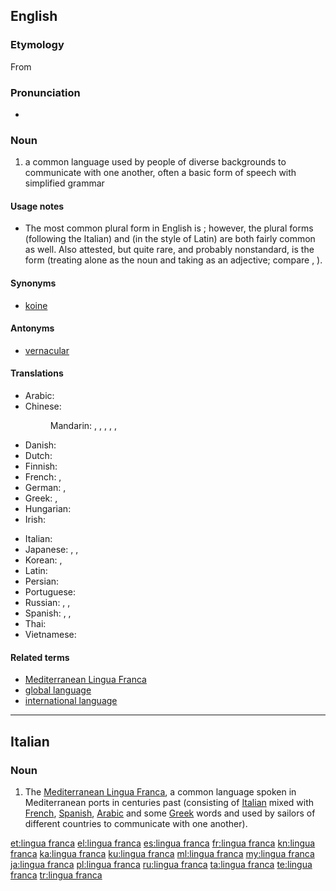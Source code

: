 ==English==
{{wikipedia}}

===Etymology===
From {{etyl|it|en}} {{term|lingua franca||Frankish language|lang=it}}

===Pronunciation===
* {{a|UK}} {{IPA|/ˈlɪŋ.ɡwə fɹæŋ.kə/|lang=en}}

===Noun===
{{en-noun|head=[[lingua]] [[franca]]}}

# a common language used by people of diverse backgrounds to communicate with one another, often a basic form of speech with simplified grammar

====Usage notes====
* The most common plural form in English is {{term|lingua francas|lang=en}}; however, the plural forms {{term|lingue franche|lang=en}} (following the Italian) and {{term|linguae francae|lang=en}} (in the style of Latin) are both fairly common as well. Also attested, but quite rare, and probably nonstandard, is the form {{term|linguas franca|lang=en}} (treating {{term||lingua|lang=en}} alone as the noun and taking {{term||franca|lang=en}} as an adjective; compare {{term|attorney general|attorneys general|lang=en}}, {{m|en|forest primeval|forests primeval}}).

====Synonyms====
* {{sense|common language}} [[koine]]

====Antonyms====
* {{sense|common language}} [[vernacular]]

====Translations====
{{trans-top|common language}}
* Arabic: {{t|ar|لُغَة تَوَاصُل مُشْتَرَك|f|tr=luḡat tawāṣul muštarak}}
* Chinese:
*: Mandarin: {{t+|cmn|通用語|sc=Hani}}, {{t|cmn|通用语|tr=tōngyòngyǔ|sc=Hani}}, {{t|cmn|交際語|sc=Hani}}, {{t|cmn|交际语|tr=jiāojìyǔ|sc=Hani}}, {{t+|cmn|共通語|sc=Hani}}, {{t+|cmn|共通语|tr=gòngtōngyǔ|sc=Hani}}
* Danish: {{t-needed|da}}
* Dutch: {{t|nl|lingua franca}}
* Finnish: {{t|fi|lingua franca}}
* French: {{t+|fr|lingua franca|f}}, {{t+|fr|langue véhiculaire|f}}
* German: {{t+|de|Lingua Franca|f}}, {{t+|de|Verkehrssprache|f}}
* Greek: {{t|el|κοινή διάλεκτος}}, {{t|el|κοινή γλώσσα}}
* Hungarian: {{t+|hu|közvetítőnyelv}}
* Irish: {{t|ga|francbhéarla|m}}
{{trans-mid}}
* Italian: {{t|it|lingua franca|f}}
* Japanese: {{t|ja|リングワ・フランカ|tr=ringuwa-furanka}}, {{t|ja|リンガフランカ|tr=ringafuranka}}, {{t|ja|共通語|tr=きょうつうご, kyōtsūgo}}
* Korean: {{t|ko|공통어|sc=Kore}}, {{t|ko|링구아 프랑카|sc=Kore}}
* Latin: {{t|la|lingua franca|f}}
* Persian: {{t|fa|زبان میانجی|tr=zabân-e miyânji|sc=fa-Arab}}
* Portuguese: {{t|pt|língua franca|f}}
* Russian: {{t|ru|ли́нгва-фра́нка|f}} {{qualifier|indeclinable}}, {{t|ru|о́бщий язы́к|m}}, {{t|ru|язык общения|m|alt=язы́к (межнациона́льного) обще́ния|tr=jazýk (mežnacionálʹnovo) obščénija}}
* Spanish: {{t|es|lengua vehicular|f}}, {{t|es|lengua franca|f}}, {{t+|es|lingua franca|f}}
* Thai: {{t|th|ภาษากลาง|tr=paasăa glaang}}
* Vietnamese: {{t-needed|vi}}
{{trans-bottom}}

====Related terms====
* [[Mediterranean Lingua Franca]]
* [[global language]]
* [[international language]]

----

==Italian==

===Noun===
{{wikipedia|lang=it}}
{{head|it|noun|g=f|invariable}}

# The [[:w:Mediterranean Lingua Franca|Mediterranean Lingua Franca]], a common language spoken in Mediterranean ports in centuries past (consisting of [[Italian]] mixed with [[French]], [[Spanish]], [[Arabic]] and some [[Greek]] words and used by sailors of different countries to communicate with one another).

[[et:lingua franca]]
[[el:lingua franca]]
[[es:lingua franca]]
[[fr:lingua franca]]
[[kn:lingua franca]]
[[ka:lingua franca]]
[[ku:lingua franca]]
[[ml:lingua franca]]
[[my:lingua franca]]
[[ja:lingua franca]]
[[pl:lingua franca]]
[[ru:lingua franca]]
[[ta:lingua franca]]
[[te:lingua franca]]
[[tr:lingua franca]]